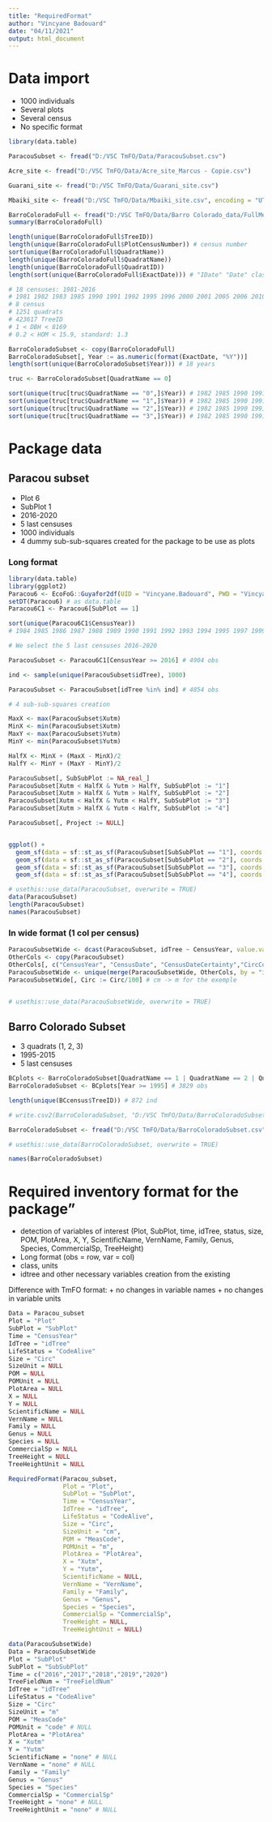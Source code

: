 ```yaml
---
title: "RequiredFormat"
author: "Vincyane Badouard"
date: "04/11/2021"
output: html_document
---
```


# Data import

+ 1000 individuals
+ Several plots
+ Several census 
+ No specific format
```r
library(data.table)

ParacouSubset <- fread("D:/VSC TmFO/Data/ParacouSubset.csv")

Acre_site <- fread("D:/VSC TmFO/Data/Acre_site_Marcus - Copie.csv")

Guarani_site <- fread("D:/VSC TmFO/Data/Guarani_site.csv")

Mbaiki_site <- fread("D:/VSC TmFO/Data/Mbaiki_site.csv", encoding = "UTF-8")

BarroColoradoFull <- fread("D:/VSC TmFO/Data/Barro Colorado_data/FullMeasurementBCI/Barro Colorado_fulldata.tsv")
summary(BarroColoradoFull)

length(unique(BarroColoradoFull$TreeID))
length(unique(BarroColoradoFull$PlotCensusNumber)) # census number
sort(unique(BarroColoradoFull$QuadratName))
length(unique(BarroColoradoFull$QuadratName))
length(unique(BarroColoradoFull$QuadratID))
length(sort(unique(BarroColoradoFull$ExactDate))) # "IDate" "Date" class (package lubridate)

# 18 censuses: 1981-2016
# 1981 1982 1983 1985 1990 1991 1992 1995 1996 2000 2001 2005 2006 2010 2011 2013 2015 2016
# 8 census
# 1251 quadrats
# 423617 TreeID
# 1 < DBH < 8169
# 0.2 < HOM < 15.9, standard: 1.3

BarroColoradoSubset <- copy(BarroColoradoFull)
BarroColoradoSubset[, Year := as.numeric(format(ExactDate, "%Y"))]
length(sort(unique(BarroColoradoSubset$Year))) # 18 years

truc <- BarroColoradoSubset[QuadratName == 0]

sort(unique(truc[truc$QuadratName == "0",]$Year)) # 1982 1985 1990 1991 1995 2000 2005 2010 2015
sort(unique(truc[truc$QuadratName == "1",]$Year)) # 1982 1985 1990 1991 1995 2000 2005 2010 2015
sort(unique(truc[truc$QuadratName == "2",]$Year)) # 1982 1985 1990 1991 1995 2000 2005 2010 2015
sort(unique(truc[truc$QuadratName == "3",]$Year)) # 1982 1985 1990 1991 1995 2000 2005 2010 2015

```
# Package data

## Paracou subset
- Plot 6
- SubPlot 1
- 2016-2020
- 5 last censuses
- 1000 individuals
- 4 dummy sub-sub-squares created for the package to be use as plots

### Long format
```r
library(data.table)
library(ggplot2)
Paracou6 <- EcoFoG::Guyafor2df(UID = "Vincyane.Badouard", PWD = "Vincyane973+", Driver = "SQL Server",WHERE="Forest='Paracou' AND Plot='6'")
setDT(Paracou6) # as data.table
Paracou6C1 <- Paracou6[SubPlot == 1]

sort(unique(Paracou6C1$CensusYear))
# 1984 1985 1986 1987 1988 1989 1990 1991 1992 1993 1994 1995 1997 1999 2001 2003 2005 2007 2008 2009 2010 2011 2012 2013 2014 2015 2016 2017 2018 2019 2020

# We select the 5 last censuses 2016-2020

ParacouSubset <- Paracou6C1[CensusYear >= 2016] # 4904 obs

ind <- sample(unique(ParacouSubset$idTree), 1000)

ParacouSubset <- ParacouSubset[idTree %in% ind] # 4854 obs

# 4 sub-sub-squares creation

MaxX <- max(ParacouSubset$Xutm)
MinX <- min(ParacouSubset$Xutm)
MaxY <- max(ParacouSubset$Yutm)
MinY <- min(ParacouSubset$Yutm)

HalfX <- MinX + (MaxX - MinX)/2
HalfY <- MinY + (MaxY - MinY)/2

ParacouSubset[, SubSubPlot := NA_real_]
ParacouSubset[Xutm < HalfX & Yutm > HalfY, SubSubPlot := "1"]
ParacouSubset[Xutm > HalfX & Yutm > HalfY, SubSubPlot := "2"]
ParacouSubset[Xutm < HalfX & Yutm < HalfY, SubSubPlot := "3"]
ParacouSubset[Xutm > HalfX & Yutm < HalfY, SubSubPlot := "4"]

ParacouSubset[, Project := NULL]


ggplot() +
  geom_sf(data = sf::st_as_sf(ParacouSubset[SubSubPlot == "1"], coords = c("Xutm", "Yutm")), col = "blue") +
  geom_sf(data = sf::st_as_sf(ParacouSubset[SubSubPlot == "2"], coords = c("Xutm", "Yutm")), col = "red") +
  geom_sf(data = sf::st_as_sf(ParacouSubset[SubSubPlot == "3"], coords = c("Xutm", "Yutm")), col = "orange") +
  geom_sf(data = sf::st_as_sf(ParacouSubset[SubSubPlot == "4"], coords = c("Xutm", "Yutm")), col = "green")

# usethis::use_data(ParacouSubset, overwrite = TRUE)
data(ParacouSubset)
length(ParacouSubset)
names(ParacouSubset)

```

### In wide format (1 col per census)

```r
ParacouSubsetWide <- dcast(ParacouSubset, idTree ~ CensusYear, value.var = "Circ")
OtherCols <- copy(ParacouSubset)
OtherCols[, c("CensusYear", "CensusDate", "CensusDateCertainty","CircCorr", "CorrCode") := NULL]
ParacouSubsetWide <- unique(merge(ParacouSubsetWide, OtherCols, by = "idTree")) #1000 ind -> 1000 rows 
ParacouSubsetWide[, Circ := Circ/100] # cm -> m for the exemple


# usethis::use_data(ParacouSubsetWide, overwrite = TRUE)

```


## Barro Colorado Subset 
+ 3 quadrats (1, 2, 3)
+ 1995-2015
+ 5 last censuses

```r

BCplots <- BarroColoradoSubset[QuadratName == 1 | QuadratName == 2 | QuadratName == 3, ]
BarroColoradoSubset <- BCplots[Year >= 1995] # 3829 obs

length(unique(BCcensus$TreeID)) # 872 ind

# write.csv2(BarroColoradoSubset, "D:/VSC TmFO/Data/BarroColoradoSubset.csv")

BarroColoradoSubset <- fread("D:/VSC TmFO/Data/BarroColoradoSubset.csv")

# usethis::use_data(BarroColoradoSubset, overwrite = TRUE)

names(BarroColoradoSubset)

```

# Required inventory format for the package"

+ detection of variables of interest (Plot, SubPlot, time, idTree, status, size, POM, PlotArea, X, Y, ScientificName, VernName, Family, Genus, Species, CommercialSp, TreeHeight)
+ Long format (obs = row, var = col)
+ class, units
+ idtree and other necessary variables creation from the existing

Difference with TmFO format: 
+ no changes in variable names
+ no changes in variable units


```r
Data = Paracou_subset
Plot = "Plot"
SubPlot = "SubPlot"
Time = "CensusYear"
IdTree = "idTree"
LifeStatus = "CodeAlive"
Size = "Circ"
SizeUnit = NULL
POM = NULL
POMUnit = NULL
PlotArea = NULL
X = NULL
Y = NULL
ScientificName = NULL
VernName = NULL
Family = NULL
Genus = NULL
Species = NULL
CommercialSp = NULL
TreeHeight = NULL
TreeHeightUnit = NULL

RequiredFormat(Paracou_subset,
               Plot = "Plot",
               SubPlot = "SubPlot",
               Time = "CensusYear",
               IdTree = "idTree",
               LifeStatus = "CodeAlive",
               Size = "Circ",
               SizeUnit = "cm",
               POM = "MeasCode",
               POMUnit = "m",
               PlotArea = "PlotArea",
               X = "Xutm",
               Y = "Yutm",
               ScientificName = NULL,
               VernName = "VernName",
               Family = "Family",
               Genus = "Genus",
               Species = "Species",
               CommercialSp = "CommercialSp",
               TreeHeight = NULL,
               TreeHeightUnit = NULL)

```

```r
data(ParacouSubsetWide)
Data = ParacouSubsetWide
Plot = "SubPlot"
SubPlot = "SubSubPlot"
Time = c("2016","2017","2018","2019","2020")
TreeFieldNum = "TreeFieldNum"
IdTree = "idTree"
LifeStatus = "CodeAlive"
Size = "Circ"
SizeUnit = "m"
POM = "MeasCode"
POMUnit = "code" # NULL
PlotArea = "PlotArea"
X = "Xutm"
Y = "Yutm"
ScientificName = "none" # NULL
VernName = "none" # NULL
Family = "Family"
Genus = "Genus"
Species = "Species"
CommercialSp = "CommercialSp"
TreeHeight = "none" # NULL
TreeHeightUnit = "none" # NULL
```

